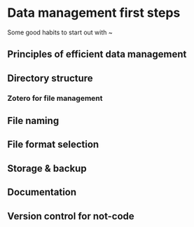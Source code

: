 # Data management first steps {-}

Some good habits to start out with ~

## Principles of efficient data management {-}


## Directory structure {-}


### Zotero for file management {-}


## File naming {-}


## File format selection {-}


## Storage & backup {-}


## Documentation {-}


## Version control for not-code {-}

